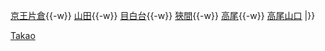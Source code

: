 {{鐵道路線
| 模板名稱 = 高尾線
| 名稱 = [[File:KeioRailway logo.svg|38px|京王電鐵|link=京王電鐵]] <small>[[京王電鐵]]</small> [[高尾線]] [[File:Number prefix Keio-line.svg|18px|KO]]
| 代表色  = #DD0077
| 背景顏色 = #FFFFFF
| 車站列表 =  （[[Template:京王線|新宿方向]] ←）[[北野站 (東京都)|北野]]{{-w}} [[京王片倉站|京王片倉]]{{-w}} [[山田站 (東京都)|山田]]{{-w}} [[目白台站|目白台]]{{-w}} [[狹間站|狹間]]{{-w}} [[高尾站 (東京都)|高尾]]{{-w}} [[高尾山口站|高尾山口]]
|}}<noinclude>
[[Category:京王電鐵路線模板|Takao]]
</noinclude>